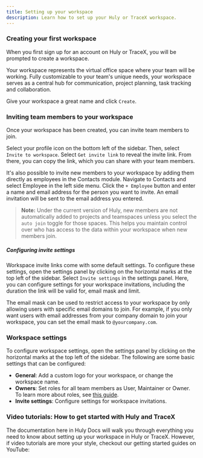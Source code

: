 ```yaml
---
title: Setting up your workspace
description: Learn how to set up your Huly or TraceX workspace.
---
```



### Creating your first workspace

When you first sign up for an account on Huly or TraceX, you will be prompted to create a workspace.

Your workspace represents the virtual office space where your team will be working. Fully customizable to your team's unique needs, your workspace serves as a central hub for communication, project planning, task tracking and collaboration.

Give your workspace a great name and click `Create`.

### Inviting team members to your workspace

Once your workspace has been created, you can invite team members to join.

Select your profile icon on the bottom left of the sidebar. Then, select `Invite to workspace`. Select `Get invite link` to reveal the invite link. From there, you can copy the link, which you can share with your team members.

It's also possible to invite new members to your workspace by adding them directly as employees in the Contacts module. Navigate to Contacts and select Employee in the left side menu. Click the `+ Employee` button and enter a name and email address for the person you want to invite. An email invitation will be sent to the email address you entered.

> **Note:** Under the current version of Huly, new members are not automatically added to projects and teamspaces unless you select the `auto join` toggle for those spaces. This helps you maintain control over who has access to the data within your workspace when new members join.

##### Configuring invite settings

Workspace invite links come with some default settings. To configure these settings, open the settings panel by clicking on the horizontal marks at the top left of the sidebar. Select `Invite settings` in the settings panel. Here, you can configure settings for your workspace invitations, including the duration the link will be valid for, email mask and limit.

The email mask can be used to restrict access to your workspace by only allowing users with specific email domains to join. For example, if you only want users with email addresses from your company domain to join your workspace, you can set the email mask to `@yourcompany.com`.
  
### Workspace settings

To configure workspace settings, open the settings panel by clicking on the horizontal marks at the top left of the sidebar. The following are some basic settings that can be configured:

* **General**: Add a custom logo for your workspace, or change the workspace name.
* **Owners**: Set roles for all team members as User, Maintainer or Owner. To learn more about roles, see [this guide](/advanced-settings/roles). 
* **Invite settings**: Configure settings for workspace invitations.

### Video tutorials: How to get started with Huly and TraceX

The documentation here in Huly Docs will walk you through everything you need to know about setting up your workspace in Huly or TraceX. However, if video tutorials are more your style, checkout our getting started guides on YouTube:

<YouTube id='g2i_TL5r2k4' posterQuality='max' />
<YouTube id='https://www.youtube.com/watch?v=bUWr4biucPY' posterQuality='max' />